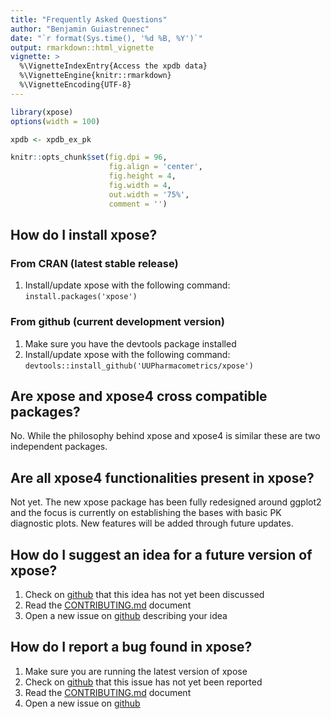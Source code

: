 ```yaml
---
title: "Frequently Asked Questions"
author: "Benjamin Guiastrennec"
date: "`r format(Sys.time(), '%d %B, %Y')`"
output: rmarkdown::html_vignette
vignette: >
  %\VignetteIndexEntry{Access the xpdb data}
  %\VignetteEngine{knitr::rmarkdown}
  %\VignetteEncoding{UTF-8}
---
```


```r
library(xpose)
options(width = 100)

xpdb <- xpdb_ex_pk

knitr::opts_chunk$set(fig.dpi = 96,
                      fig.align = 'center', 
                      fig.height = 4, 
                      fig.width = 4,
                      out.width = '75%',
                      comment = '')
```

## How do I install xpose?
### From CRAN (latest stable release)
1. Install/update xpose with the following command:  
`install.packages('xpose')`

### From github (current development version)
1. Make sure you have the devtools package installed
1. Install/update xpose with the following command:  
`devtools::install_github('UUPharmacometrics/xpose')`

## Are xpose and xpose4 cross compatible packages?
No. While the philosophy behind xpose and xpose4 is similar these are two independent packages.

## Are all xpose4 functionalities present in xpose?
Not yet. The new xpose package has been fully redesigned around ggplot2 and the focus is currently on establishing the bases with basic PK diagnostic plots. New features will be added through future updates.

## How do I suggest an idea for a future version of xpose?
1. Check on [github](https://github.com/UUPharmacometrics/xpose/issues) that this idea has not yet been discussed
1. Read the [CONTRIBUTING.md](https://github.com/UUPharmacometrics/xpose/blob/master/CONTRIBUTING.md) document
1. Open a new issue on [github](https://github.com/UUPharmacometrics/xpose/issues) describing your idea

## How do I report a bug found in xpose?
1. Make sure you are running the latest version of xpose
1. Check on [github](https://github.com/UUPharmacometrics/xpose/issues) that this issue has not yet been reported
1. Read the [CONTRIBUTING.md](https://github.com/UUPharmacometrics/xpose/blob/master/CONTRIBUTING.md) document
1. Open a new issue on [github](https://github.com/UUPharmacometrics/xpose/issues)

